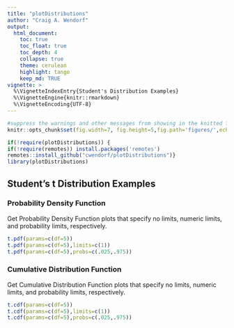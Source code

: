 ```yaml
---
title: "plotDistributions"
author: "Craig A. Wendorf"
output:
  html_document:
    toc: true
    toc_float: true
    toc_depth: 4
    collapse: true
    theme: cerulean
    highlight: tango
    keep_md: TRUE
vignette: >
  %\VignetteIndexEntry{Student's Distribution Examples}
  %\VignetteEngine{knitr::rmarkdown}
  %\VignetteEncoding{UTF-8}
---
```


```r
#suppress the warnings and other messages from showing in the knitted file.
knitr::opts_chunk$set(fig.width=7, fig.height=5,fig.path='figures/',echo=TRUE,warning=FALSE,message=FALSE)
```

```r
if(!require(plotDistributions)) {
if(!require(remotes)) install.packages('remotes')
remotes::install_github("cwendorf/plotDistributions")}
library(plotDistributions)
```

## Student's t Distribution Examples

### Probability Density Function

Get Probability Density Function plots that specify no limits, numeric limits, and probability limits, respectively.
```r
t.pdf(params=c(df=5))
t.pdf(params=c(df=5),limits=c(1))
t.pdf(params=c(df=5),probs=c(.025,.975))
```

### Cumulative Distribution Function

Get Cumulative Distribution Function plots that specify no limits, numeric limits, and probability limits, respectively.
```r
t.cdf(params=c(df=5))
t.cdf(params=c(df=5),limits=c(1))
t.cdf(params=c(df=5),probs=c(.025,.975))
```

